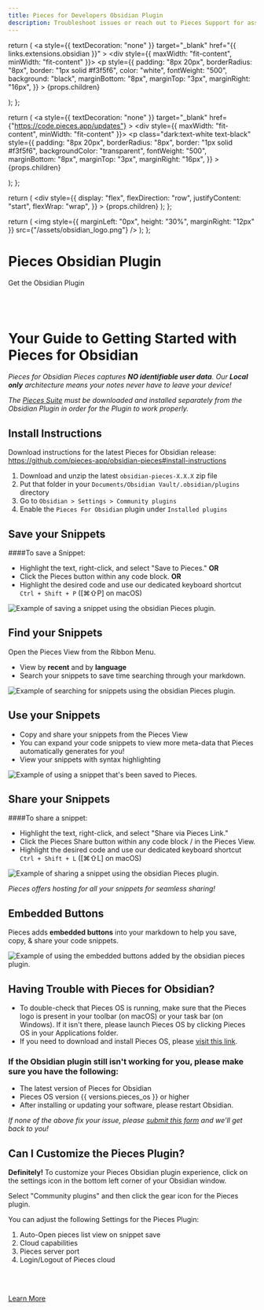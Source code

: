 ```yaml
---
title: Pieces for Developers Obsidian Plugin
description: Troubleshoot issues or reach out to Pieces Support for assistance with the Pieces for Developers Obsidian Plugin
---
```


<link
  rel="canonical"
  href="https://docs.pieces.app/extensions-plugins/obsidian"
/>

  return (
    <a
      style={{ textDecoration: "none" }}
      target="_blank"
      href="{{ links.extensions.obsidian }}"
    >
      <div style={{ maxWidth: "fit-content", minWidth: "fit-content" }}>
        <p
          style={{
            padding: "8px 20px",
            borderRadius: "8px",
            border: "1px solid #f3f5f6",
            color: "white",
            fontWeight: "500",
            background: "black",
            marginBottom: "8px",
            marginTop: "3px",
            marginRight: "16px",
          }}
        >
          {props.children}
        </p>
      </div>
    </a>
  );
};

  return (
    <a
      style={{ textDecoration: "none" }}
      target="_blank"
      href={"https://code.pieces.app/updates"}
    >
      <div style={{ maxWidth: "fit-content", minWidth: "fit-content" }}>
        <p
          class="dark:text-white text-black"
          style={{
            padding: "8px 20px",
            borderRadius: "8px",
            border: "1px solid #f3f5f6",
            backgroundColor: "transparent",
            fontWeight: "500",
            marginBottom: "8px",
            marginTop: "3px",
            marginRight: "16px",
          }}
        >
          {props.children}
        </p>
      </div>
    </a>
  );
};

  return (
    <div
      style={{
        display: "flex",
        flexDirection: "row",
        justifyContent: "start",
        flexWrap: "wrap",
      }}
    >
      {props.children}
    </div>
  );
};

  return (
    <img
      style={{ marginLeft: "0px", height: "30%", marginRight: "12px" }}
      src={"/assets/obsidian_logo.png"}
    />
  );
};

<GridFlexRow>
  <h1>Pieces Obsidian Plugin</h1>
</GridFlexRow>

<GridFlexRow>
  <InstallButton>Get the Obsidian Plugin</InstallButton>
  <ReleasePill children="Current Version: {{ versions.obsidian }}"></ReleasePill>
</GridFlexRow>

<br></br>

# Your Guide to Getting Started with Pieces for Obsidian

_Pieces for Obsidian Pieces captures **NO identifiable user data**. Our **Local only** architecture means your notes never have to leave your device!_

_The <a target="_blank" href="{{ links.website.pfd_desktop_install }}">Pieces Suite</a> must be downloaded and installed separately from the Obsidian Plugin in order for the Plugin to work properly._

## Install Instructions

Download instructions for the latest Pieces for Obsidian
release: https://github.com/pieces-app/obsidian-pieces#install-instructions

1. Download and unzip the latest `obsidian-pieces-X.X.X` zip file
2. Put that folder in your `Documents/Obsidian Vault/.obsidian/plugins` directory
3. Go to `Obsidian > Settings > Community plugins`
4. Enable the `Pieces For Obsidian` plugin under `Installed plugins`

## Save your Snippets

####To save a Snippet:

- Highlight the text, right-click, and select "Save to Pieces."
  **OR**
- Click the Pieces button within any code block.
  **OR**
- Highlight the desired code and use our dedicated keyboard shortcut
  `Ctrl + Shift + P` (\[⌘⇧P\] on macOS)

<Image
  zoom
  src="./assets/obsidian/OBSIDIAN_RIGHTCLICK.gif"
  alt="Example of saving a snippet using the obsidian Pieces plugin."
/>

## Find your Snippets

Open the Pieces View from the Ribbon Menu.

- View by **recent** and by **language**
- Search your snippets to save time searching through your markdown.

<Image
  zoom
  src="./assets/obsidian/OBSIDIAN_SEARCH.gif"
  alt="Example of searching for snippets using the obsidian Pieces plugin."
/>

## Use your Snippets

- Copy and share your snippets from the Pieces View
- You can expand your code snippets to view more meta-data that Pieces automatically generates for you!
- View your snippets with syntax highlighting

<Image
  zoom
  src="./assets/obsidian/OBSIDIAN_VIEWPIECE.gif"
  alt="Example of using a snippet that's been saved to Pieces."
/>

## Share your Snippets

####To share a snippet:

- Highlight the text, right-click, and select "Share via Pieces Link."
- Click the Pieces Share button within any code block / in the Pieces View.
- Highlight the desired code and use our dedicated keyboard shortcut
  `Ctrl + Shift + L` (\[⌘⇧L\] on macOS)

<Image
  zoom
  src="./assets/obsidian/OBSIDIAN_SHARE.gif"
  alt="Example of sharing a snippet using the obsidian Pieces plugin."
/>

_Pieces offers hosting for all your snippets for seamless sharing!_

## Embedded Buttons

Pieces adds **embedded buttons** into your markdown to help you save, copy, & share your code snippets.

<Image
  zoom
  src="./assets/obsidian/OBSIDIAN_SAVE.gif"
  alt="Example of using the embedded buttons added by the obsidian pieces plugin."
/>

## Having Trouble with Pieces for Obsidian?

- To double-check that Pieces OS is running, make sure that the Pieces logo is present in your toolbar (on macOS) or your task bar (on Windows). If it isn't there, please launch Pieces OS by clicking Pieces OS in your Applications folder.
- If you need to download and install Pieces OS, please <a target="_blank" href="https://docs.pieces.app/overview">visit this link</a>.

<h3>
  If the Obsidian plugin still isn't working for you, please make sure you have
  the following:
</h3>

- The latest version of Pieces for Obsidian
- Pieces OS version {{ versions.pieces_os }} or higher
- After installing or updating your software, please restart Obsidian.

_If none of the above fix your issue, please <a target="_blank" href="https://getpieces.typeform.com/to/mCjBSIjF#os=xxxxx&page=docs-obsidian">submit this form</a> and we'll get back to you!_

## Can I Customize the Pieces Plugin?

**Definitely!**
To customize your Pieces Obsidian plugin experience, click on the settings icon in the bottom left corner of your Obsidian window.

Select "Community plugins" and then click the gear icon for the Pieces plugin.

You can adjust the following Settings for the Pieces Plugin:

1. Auto-Open pieces list view on snippet save
2. Cloud capabilities
3. Pieces server port
4. Login/Logout of Pieces cloud

<br></br>

[Learn More](https://pieces.app)
